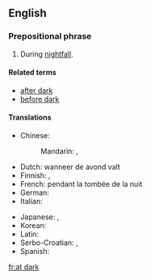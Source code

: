 ==English==

===Prepositional phrase===
{{en-prep phrase|[[at]] [[dark]]}}

# During [[nightfall]].

====Related terms====
* [[after dark]]
* [[before dark]]

====Translations====
{{trans-top|during nightfall}}
* Chinese:
*: Mandarin: {{t-check|cmn|在黃昏}}, {{t-check|cmn|在黄昏|tr=zaihuang hun}}
* Dutch: wanneer de avond valt
* Finnish: {{t|fi|illansuussa}}, {{t|fi|iltahämärissä}}
* French: pendant la tombée de la nuit
* German: {{t|de|am Dunkelwerden}}
* Italian: {{t|it|durante il tramonto}}
{{trans-mid}}
* Japanese: {{t+|ja|日暮れ|tr=ひぐれ, higure}}, {{t|ja|暮れに|tr=ゆうくれに, yūgure ni}}
* Korean: {{t|ko|해거름에|tr=haegeoreume}}
* Latin: {{t|la|sub noctem}}
* Serbo-Croatian: {{t+|sh|mračnost}}, {{t+|sh|mrak}}
* Spanish: {{t|es|durante el anochecer}}
{{trans-bottom}}

[[fr:at dark]]